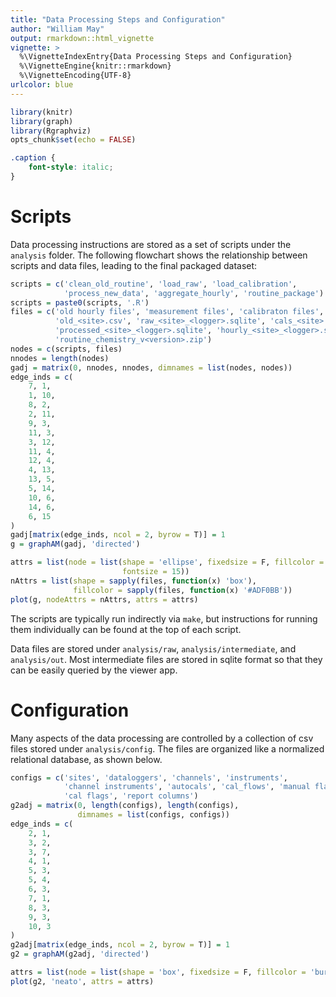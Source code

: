 ```yaml
---
title: "Data Processing Steps and Configuration"
author: "William May"
output: rmarkdown::html_vignette
vignette: >
  %\VignetteIndexEntry{Data Processing Steps and Configuration}
  %\VignetteEngine{knitr::rmarkdown}
  %\VignetteEncoding{UTF-8}
urlcolor: blue
---
```


```r
library(knitr)
library(graph)
library(Rgraphviz)
opts_chunk$set(echo = FALSE)
```

```css
.caption {
	font-style: italic;
}
```

# Scripts

Data processing instructions are stored as a set of scripts under the `analysis`
folder. The following flowchart shows the relationship between scripts and data
files, leading to the final packaged dataset:

```r
scripts = c('clean_old_routine', 'load_raw', 'load_calibration',
            'process_new_data', 'aggregate_hourly', 'routine_package')
scripts = paste0(scripts, '.R')
files = c('old hourly files', 'measurement files', 'calibraton files',
          'old_<site>.csv', 'raw_<site>_<logger>.sqlite', 'cals_<site>.sqlite',
          'processed_<site>_<logger>.sqlite', 'hourly_<site>_<logger>.sqlite',
          'routine_chemistry_v<version>.zip')
nodes = c(scripts, files)
nnodes = length(nodes)
gadj = matrix(0, nnodes, nnodes, dimnames = list(nodes, nodes))
edge_inds = c(
    7, 1,
    1, 10,
    8, 2,
    2, 11,
    9, 3,
    11, 3,
    3, 12,
    11, 4,
    12, 4,
    4, 13,
    13, 5,
    5, 14,
    10, 6,
    14, 6,
    6, 15
)
gadj[matrix(edge_inds, ncol = 2, byrow = T)] = 1
g = graphAM(gadj, 'directed')

attrs = list(node = list(shape = 'ellipse', fixedsize = F, fillcolor = 'gray88',
                         fontsize = 15))
nAttrs = list(shape = sapply(files, function(x) 'box'),
              fillcolor = sapply(files, function(x) '#ADF0BB'))
plot(g, nodeAttrs = nAttrs, attrs = attrs)
```

The scripts are typically run indirectly via `make`, but instructions for
running them individually can be found at the top of each script.

Data files are stored under `analysis/raw`, `analysis/intermediate`, and
`analysis/out`. Most intermediate files are stored in sqlite format so that they
can be easily queried by the viewer app.

# Configuration

Many aspects of the data processing are controlled by a collection of csv files
stored under `analysis/config`. The files are organized like a normalized
relational database, as shown below.

```r
configs = c('sites', 'dataloggers', 'channels', 'instruments',
            'channel instruments', 'autocals', 'cal_flows', 'manual flags',
            'cal flags', 'report columns')
g2adj = matrix(0, length(configs), length(configs),
               dimnames = list(configs, configs))
edge_inds = c(
    2, 1,
    3, 2,
    3, 7,
    4, 1,
    5, 3,
    5, 4,
    6, 3,
    7, 1,
    8, 3,
    9, 3,
    10, 3
)
g2adj[matrix(edge_inds, ncol = 2, byrow = T)] = 1
g2 = graphAM(g2adj, 'directed')

attrs = list(node = list(shape = 'box', fixedsize = F, fillcolor = 'burlywood2'))
plot(g2, 'neato', attrs = attrs)
```
